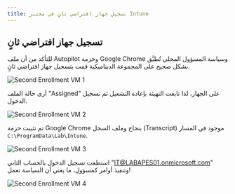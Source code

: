---  
title: تسجيل جهاز افتراضي ثانٍ في مختبر Intune
---
## تسجيل جهاز افتراضي ثانٍ

للتأكد من أن ملف Autopilot وحزمة Google Chrome وسياسة المسؤول المحلي تُطبَّق بشكل صحيح على المجموعة الديناميكية قمت بتسجيل جهاز افتراضي ثانٍ.

![Second Enrollment VM 1](/images/intune/intune-lab/enrollment-second-VM-lab-intune-1.png)

أرى حالة الملف "Assigned" على الجهاز، لذا تابعت التهيئة بإعادة التشغيل ثم تسجيل الدخول.

![Second Enrollment VM 2](/images/intune/intune-lab/enrollment-second-VM-lab-intune-2.png)

تم تثبيت حزمة Google Chrome بنجاح وملف السجل (Transcript) موجود في المسار `C:\ProgramData\Lab\Intune`.

![Second Enrollment VM 3](/images/intune/intune-lab/enrollment-second-VM-lab-intune-3.png)

استطعت تسجيل الدخول بالحساب الثاني "IT@LABAPES01.onmicrosoft.com" وتنفيذ أوامر كمسؤول، ما يعني أن السياسة تعمل!

![Second Enrollment VM 4](/images/intune/intune-lab/enrollment-second-VM-lab-intune-4.png)
